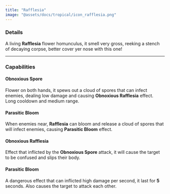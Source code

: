 ```yaml
---
title: "Rafflesia"
image: "@assets/docs/tropical/icon_rafflesia.png"
---
```


### Details

A living **Rafflesia** flower homunculus, it smell very gross, reeking a stench of decaying corpse, better cover yer nose with this one!

---

### Capabilities

<Tabs client:load>

<Tab name="Main Attack">

#### Obnoxious Spore

Flower on both hands, it spews out a cloud of spores that can infect enemies, dealing low damage and causing **Obnoxious Rafflesia** effect. Long cooldown and medium range.

</Tab>

<Tab name="Ability">

#### Parasitic Bloom

When enemies near, **Rafflesia** can bloom and release a cloud of spores that will infect enemies, causing **Parasitic Bloom** effect.

</Tab>

<Tab name="Effects">

#### Obnoxious Rafflesia

Effect that inflicted by the **Obnoxious Spore** attack, it will cause the target to be confused and slips their body.

#### Parasitic Bloom

A dangerous effect that can inflicted high damage per second, it last for **5** seconds. Also causes the target to attack each other.

</Tab>

</Tabs>
